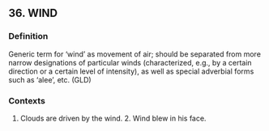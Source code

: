 ## 36. WIND
### Definition
Generic term for ‘wind’ as movement of air; should be separated from more narrow designations of particular winds (characterized, e.g., by a certain direction or a certain level of intensity), as well as special adverbial forms such as ‘alee’, etc. (GLD)

### Contexts
1. Clouds are driven by the wind. 2. Wind blew in his face.

